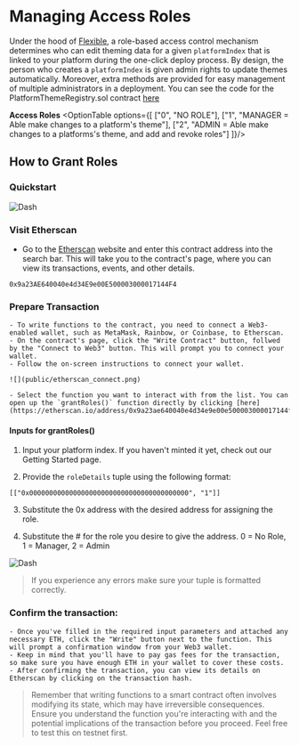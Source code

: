 
# Managing Access Roles 

Under the hood of [Flexible](https://flexible.vercel.app), a role-based access control mechanism determines who can edit theming data for a given `platformIndex` that is linked to your platform during the one-click deploy process. By design, the person who creates a `platformIndex` is given admin rights to update themes automatically. Moreover, extra methods are provided for easy management of multiple administrators in a deployment. You can see the code for the PlatformThemeRegistry.sol contract [here](https://github.com/public-assembly/onchain/blob/master/theme-registry/src/PlatformThemeRegistry.sol) 

**Access Roles**
<OptionTable options={[
    ["0", "NO ROLE"],
    ["1", "MANAGER = Able make changes to a platform's theme"],
    ["2", "ADMIN = Able make changes to a platforms's theme, and add and revoke roles"]
    ]}/>

## How to Grant Roles 

### Quickstart

![Dash](public/roles.gif) 
<Steps>

### Visit Etherscan

- Go to the [Etherscan](https://etherscan.io/) website and enter this contract address into the search bar. This will take you to the contract's page, where you can view its transactions, events, and other details.

```solidity copy
0x9a23AE640040e4d34E9e00E500003000017144F4
```

### Prepare Transaction
    - To write functions to the contract, you need to connect a Web3-enabled wallet, such as MetaMask, Rainbow, or Coinbase, to Etherscan. 
    - On the contract's page, click the "Write Contract" button, follwed by the "Connect to Web3" button. This will prompt you to connect your wallet. 
    - Follow the on-screen instructions to connect your wallet.
    
    ![](public/etherscan_connect.png)  

    - Select the function you want to interact with from the list. You can open up the `grantRoles()` function directly by clicking [here](https://etherscan.io/address/0x9a23ae640040e4d34e9e00e500003000017144f4#writeContract#F1)

#### Inputs for grantRoles()

1. Input your platform index. If you haven't minted it yet, check out our Getting Started page.

2. Provide the `roleDetails` tuple using the following format:

```solidity copy 
[["0x0000000000000000000000000000000000000000", "1"]]
```

3. Substitute the 0x address with the desired address for assigning the role.

4. Substitute the # for the role you desire to give the address. 0 = No Role, 1 = Manager, 2 = Admin

![Dash](public/roles2.gif) 

> If you experience any errors make sure your tuple is formatted correctly. 

### Confirm the transaction:
    - Once you've filled in the required input parameters and attached any necessary ETH, click the "Write" button next to the function. This will prompt a confirmation window from your Web3 wallet. 
    - Keep in mind that you'll have to pay gas fees for the transaction, so make sure you have enough ETH in your wallet to cover these costs.
    - After confirming the transaction, you can view its details on Etherscan by clicking on the transaction hash.
    
> Remember that writing functions to a smart contract often involves modifying its state, which may have irreversible consequences. Ensure you understand the function you're interacting with and the potential implications of the transaction before you proceed. Feel free to test this on testnet first. 

</Steps>

